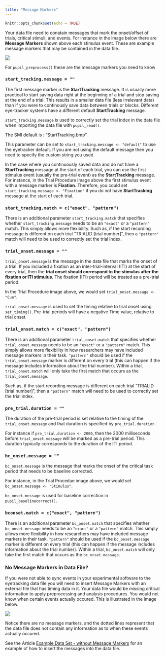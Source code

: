 ```yaml
---
title: "Message Markers"
---
```


```r
knitr::opts_chunk$set(echo = TRUE)
```

Your data file need to conatain messages that mark the onset/offset of trials, critical stimuli, and events. For instance in the image below there are **Message Markers** shown above each stimulus event. These are example message markers that may be contained in the data file.

<img src="../reference/figures/message_markers_1.png" align = "center" />

For `pupil_preprocess()` these are the message markers you need to know

### `start_tracking.message = ""`

The first message marker is the **StartTracking** message. It is usually more practical to start saving data right at the beginning of a trial and stop saving at the end of a trial. This results in a smaller data file (less irrelevant data) than if you were to continously save data between trials or blocks. Different eye-tracker systems have a different default **StartTracking** message.

`start_tracking.message` is used to correctly set the trial index in the data file when importing the data file with `pupil_read()`.

The SMI default is : "StartTracking.bmp"

This parameter can be set to `start_tracking.message <- "default"` to use the eyetracker default. If you are not using the default message then you need to specify the custom string you used.

In the case where you continuously saved data and do not have a **StartTracking** message at the start of each trial, you can use the first stimulus event (usually the pre-trial event) as the **StartTracking** message. For instance, in the Trial Procedure image above the first stimulus event with a message marker is **Fixation**. Therefore, you could set `start_tracking.message <- "Fixation"` if you do not have **StartTracking** message at the start of each trial.

### `start_tracking.match = c("exact", "pattern")`

There is an additional parameter `start_tracking.match` that specifies whether `start_tracking.message` needs to be an `"exact"` or a `"pattern"` match. This simply allows more flexibility. Such as, if the start recording message is different on each trial "TRIALID [trial number]", then a `"pattern"` match will need to be used to correctly set the trial index.

### `trial_onset.message = ""`

`trial_onset.message` is the message in the data file that marks the onset of a trial. If you included a fixation as an inter-trial-interval (ITI) at the start of every trial, then the **trial onset should correspond to the stimulus after the fixation or ITI stimulus**. The fixation (ITI) period will be treated as a pre-trial period.

In the Trial Procedure image above, we would set `trial_onset.message <- "Cue"`.

`trial_onset.message` is used to set the timing relative to trial onset using `set_timing()`. Pre-trial periods will have a negative Time value, relative to trial onset. 

### `trial_onset.match = c("exact", "pattern")`

There is an additional parameter `trial_onset.match` that specifies whether `trial_onset.message` needs to be an `"exact"` or a `"pattern"` match. This simply allows more flexibility in how researchers may have included message markers in their task. `"pattern"` should be used if the `trial_onset.message` marker is different on every trial (this can happen if the message includes information about the trial number). Within a trial, `trial_onset.match` will only take the first match that occurs as the `trial_onset.message`. 

Such as, if the start recording message is different on each trial "TRIALID [trial number]", then a `"pattern"` match will need to be used to correctly set the trial index.

### `pre_trial.duration = ""`

The duration of the pre-trial period is set relative to the timing of the `trial_onset.message` and that duration is specified by `pre_trial.duration`.

For instance if `pre_trial.duration <- 2000`, then the 2000 milliseconds before `trial_onset.message` will be marked as a pre-trial period. This duration typically corresponds to the duration of the ITI period.

### `bc_onset.message = ""`

`bc_onset.message` is the message that marks the onset of the critical task period that needs to be baseline corrected.

For instance, in the Trial Procedue image above, we would set `bc_onset.message <- "Stimulus"`.

`bc_onset.message` is used for baseline correction in `pupil_baselinecorrect()`.

### `bconset.match = c("exact", "pattern")`

There is an additional parameter `bc_onset.match` that specifies whether `bc_onset.message` needs to be an `"exact"` or a `"pattern"` match. This simply allows more flexibility in how researchers may have included message markers in their task. `"pattern"` should be used if the `bc_onset.message` marker is different on every trial (this can happen if the message includes information about the trial number). Within a trial, `bc_onset.match` will only take the first match that occurs as the `bc_onset.message`. 


### No Message Markers in Data File?

If you were not able to sync events in your experimental software to the eyetracking data file you will need to insert Message Markers with an external file that has timing data in it. Your data file would be missing critical information to apply preprocessing and analysis procedures. You would not know when certain events actually occured. This is illustrated in the image below. 

<img src="../reference/figures/message_markers_2.png" align = "center" />

Notice there are no message markers, and the dotted lines represent that the data file does not contain any information as to when these events actually occured.

See the Article [Example Data Set - without Message Markers](https://dr-jt.github.io/pupillometry/articles/Example%20Data%20Set%20without%20Message%20Markers.html) for an example of how to insert the messages into the data file.



